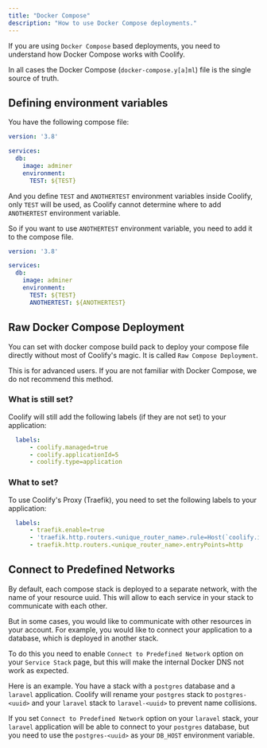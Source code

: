 ```yaml
---
title: "Docker Compose"
description: "How to use Docker Compose deployments."
---
```


If you are using `Docker Compose` based deployments, you need to understand how Docker Compose works with Coolify.

In all cases the Docker Compose (`docker-compose.y[a]ml`) file is the single source of truth.

## Defining environment variables

You have the following compose file:

```yaml
version: '3.8'

services:
  db:
    image: adminer
    environment:
      TEST: ${TEST}
```

And you define `TEST` and `ANOTHERTEST` environment variables inside Coolify, only `TEST` will be used, as Coolify cannot determine where to add `ANOTHERTEST` environment variable.

So if you want to use `ANOTHERTEST` environment variable, you need to add it to the compose file.

```yaml
version: '3.8'

services:
  db:
    image: adminer
    environment:
      TEST: ${TEST}
      ANOTHERTEST: ${ANOTHERTEST}
```

## Raw Docker Compose Deployment
You can set with docker compose build pack to deploy your compose file directly without most of Coolify's magic. It is called `Raw Compose Deployment`.

<Tip>
This is for advanced users. If you are not familiar with Docker Compose, we do not recommend this method.
</Tip>

### What is still set?
Coolify will still add the following labels (if they are not set) to your application:

```yaml
  labels:
      - coolify.managed=true
      - coolify.applicationId=5
      - coolify.type=application
```

### What to set?
To use Coolify's Proxy (Traefik), you need to set the following labels to your application:

```yaml
  labels:
      - traefik.enable=true
      - 'traefik.http.routers.<unique_router_name>.rule=Host(`coolify.io`) && PathPrefix(`/`)'
      - traefik.http.routers.<unique_router_name>.entryPoints=http
```


## Connect to Predefined Networks
By default, each compose stack is deployed to a separate network, with the name of your resource uuid. This will allow to each service in your stack to communicate with each other.

But in some cases, you would like to communicate with other resources in your account. For example, you would like to connect your application to a database, which is deployed in another stack.

To do this you need to enable `Connect to Predefined Network` option on your `Service Stack` page, but this will make the internal Docker DNS not work as expected.

Here is an example. You have a stack with a `postgres` database and a `laravel` application. Coolify will rename your `postgres` stack to `postgres-<uuid>` and your `laravel` stack to `laravel-<uuid>` to prevent name collisions.

If you set `Connect to Predefined Network` option on your `laravel` stack, your `laravel` application will be able to connect to your `postgres` database, but you need to use the `postgres-<uuid>` as your `DB_HOST` environment variable.